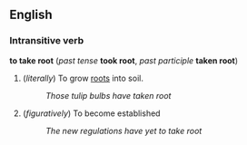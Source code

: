 ==English==
===Intransitive verb===
'''to take root''' (''past tense'' '''took root''', ''past participle'' '''taken root''')

# (''literally'') To grow [[root]]s into soil.
#: ''Those tulip bulbs have taken root''
# (''figuratively'') To become established
#: ''The new regulations have yet to take root''